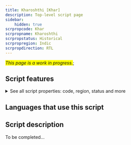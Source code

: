 ```yaml
---
title: Kharoshthi [Khar]
description: Top-level script page
sidebar:
    hidden: true
scrpropcode: Khar
scrpropname: Kharoshthi
scrpropstatus: Historical
scrpropregion: Indic
scrpropdirection: RTL
---
```


<span style='background-color:yellow'>_This page is a work in progress._</span>;


## Script features

<details>
<summary> See all script properties: code, region, status and more</summary>
<ScriptInfo />
</details>

## Languages that use this script

<WsList script='Khar' wsMax='5' />

## Script description

To be completed...

